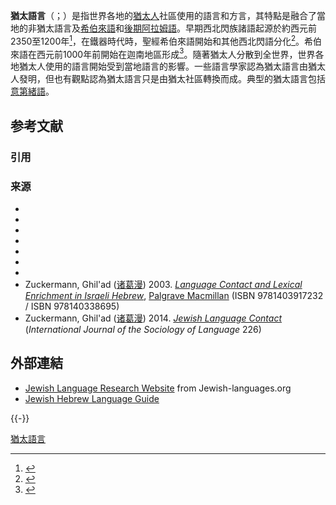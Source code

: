 '''猶太語言'''（{{lang-he|שפות יהודיות}}；{{lang-yi|יידישע שפראכן}}）是指世界各地的[[猶太人|猶太人]]社區使用的語言和方言，其特點是融合了當地的非猶太語言及[[希伯來語|希伯來語]]和[[後期阿拉姆語|後期阿拉姆語]]。早期西北閃族諸語起源於約西元前2350至1200年<ref name="enws">{{Harvcoltxt|Waltke|O'Connor|1990|pp=6–7}}</ref>，在鐵器時代時，聖經希伯來語開始和其他西北閃語分化<ref name="wo8-9">{{Harvcoltxt|Waltke|O'Connor|1990|pp=8–9}}</ref>。希伯來語在西元前1000年前開始在迦南地區形成<ref name="s1">{{Harvcoltxt|Sáenz-Badillos|1993|pp=1–2}}</ref>。隨著猶太人分散到全世界，世界各地猶太人使用的語言開始受到當地語言的影響。一些語言學家認為猶太語言由猶太人發明，但也有觀點認為猶太語言只是由猶太社區轉換而成。典型的猶太語言包括[[意第緒語|意第緒語]]。

== 参考文献 ==
=== 引用 ===
{{Reflist}}

=== 来源 ===
{{ReflistH}}
* {{cite web |last=Feldman |first=Rachel |url = http://www.eurekalert.org/pub_releases/2010-01/uoh-mah010710.php |year=2010 |title = Most ancient Hebrew biblical inscription deciphered |access-date = 15 June 2011 |ref=harv | archive-url= https://web.archive.org/web/20110607150148/http://www.eurekalert.org/pub_releases/2010-01/uoh-mah010710.php | archive-date= 7 June 2011 <!--DASHBot-->| dead-url = no }}
*{{cite book |last=Sáenz-Badillos|first=Angel|title=A History of the Hebrew Language |year=1993|publisher=Cambridge University Press |isbn=0-521-55634-1|ref=harv}}
*{{cite journal|last=Shanks|first=Hershel|title=Oldest Hebrew Inscription Discovered in Israelite Fort on Philistine Border|journal=Biblical Archaeology Review|year=2010|pages=51–6|volume=36|issue=2|url=http://www.bib-arch.org/bar/article.asp?PubID=BSBA&Volume=36&Issue=2&ArticleID=9|ref=harv|access-date=2016-04-25|archive-date=2012-02-29|archive-url=https://web.archive.org/web/20120229232512/http://www.bib-arch.org/bar/article.asp?PubID=BSBA&Volume=36&Issue=2&ArticleID=9|dead-url=yes}}
*{{citation |last=Steiner|first=Richard C. |year=1997|contribution = Ancient Hebrew|pages=145–173|title = The Semitic Languages |editor-last=Hetzron|editor-first=Robert|publisher=Routledge|isbn=0-415-05767-1|ref=harv}}
*{{cite book|last1=Waltke|first1=Bruce K. |last2 = O'Connor|first2=M.|title = An Introduction to Biblical Hebrew Syntax|year=1990|publisher=Eisenbrauns|location=Winona Lake, Indiana|isbn=0-931464-31-5|ref=harv}}
* {{cite journal |last=Wexler|first=Paul|year=1981|title=Jewish Interlinguistics: Facts and Conceptual Framework|url=https://archive.org/details/sim_language_1981-03_57_1/page/99|journal=Language|volume=57|issue=1|pages=99–149|ref=harv|doi=10.1353/lan.1981.0028}}
*{{citation|title=Jewish and Non-Jewish Creators of "Jewish" Languages: With Special Attention to Judaized Arabic, Chinese, German, Greek, Persian, Portuguese, Slavic (modern Hebrew/Yiddish), Spanish, and Karaite, and Semitic Hebrew/Ladino|first=Paul|last=Wexler|publisher=Otto Harrassowitz Verlag|year=2006|isbn=9783447054041}}
* Zuckermann, Ghil'ad ([[诸葛漫|诸葛漫]]) 2003. [[w:en:Language_Contact_and_Lexical_Enrichment_in_Israeli_Hebrew|''Language Contact and Lexical Enrichment in Israeli Hebrew'']], [https://www.palgrave.com/gp/book/9781403917232 Palgrave Macmillan] {{Wayback|url=https://www.palgrave.com/gp/book/9781403917232 |date=20180612143416 }} (ISBN 9781403917232 / ISBN 978140338695)
*  Zuckermann, Ghil'ad ([[诸葛漫|诸葛漫]]) 2014. [https://www.degruyter.com/downloadpdf/j/ijsl.2014.2014.issue-226/ijsl-2014-frontmatter226/ijsl-2014-frontmatter226.pdf ''Jewish Language Contact''] {{Wayback|url=https://www.degruyter.com/downloadpdf/j/ijsl.2014.2014.issue-226/ijsl-2014-frontmatter226/ijsl-2014-frontmatter226.pdf |date=20180726055611 }} (''International Journal of the Sociology of Language'' 226)
{{ReflistF}}

== 外部連結 ==
*[https://web.archive.org/web/20131226035047/http://www.jewish-languages.org/ Jewish Language Research Website] from Jewish-languages.org
*[http://www.hebrewlanguageguide.com/ Jewish Hebrew Language Guide] {{Wayback|url=http://www.hebrewlanguageguide.com/ |date=20210419050743 }}

{{-}}
{{猶太語言|state=collapsed}}
{{犹太人和犹太教|state=collapsed}}

[[Category:猶太語言|]]